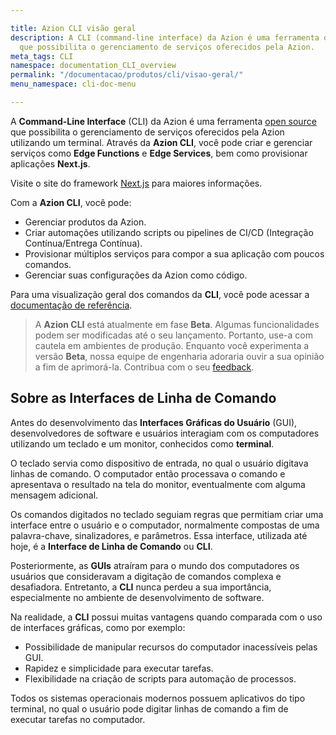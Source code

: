 ```yaml
---

title: Azion CLI visão geral
description: A CLI (command-line interface) da Azion é uma ferramenta open source
  que possibilita o gerenciamento de serviços oferecidos pela Azion.
meta_tags: CLI
namespace: documentation_CLI_overview
permalink: "/documentacao/produtos/cli/visao-geral/"
menu_namespace: cli-doc-menu

---
```


A **Command-Line Interface** (CLI) da Azion é uma ferramenta [open source](https://github.com/aziontech/azion-CLI/) que possibilita o gerenciamento de serviços oferecidos pela Azion utilizando um terminal. Através da **Azion CLI**, você pode criar e gerenciar serviços como **Edge Functions** e **Edge Services**, bem como provisionar aplicações **Next.js**.

Visite o site do framework [Next.js](https://nextjs.org/) para maiores informações.

Com a **Azion CLI**, você pode:

- Gerenciar produtos da Azion.
- Criar automações utilizando scripts ou pipelines de CI/CD (Integração Contínua/Entrega Contínua).
- Provisionar múltiplos serviços para compor a sua aplicação com poucos comandos.
- Gerenciar suas configurações da Azion como código.

Para uma visualização geral dos comandos da **CLI**, você pode acessar a [documentação de referência](https://github.com/aziontech/azion-cli/wiki/azioncli).

> A **Azion CLI** está atualmente em fase **Beta**. Algumas funcionalidades podem ser modificadas até o seu lançamento. Portanto, use-a com cautela em ambientes de produção. Enquanto você experimenta a versão **Beta**, nossa equipe de engenharia adoraria ouvir a sua opinião a fim de aprimorá-la. Contribua com o seu [feedback](https://forms.gle/uBBkyXZCVcrgpvAB8).

## Sobre as Interfaces de Linha de Comando

Antes do desenvolvimento das **Interfaces Gráficas do Usuário** (GUI), desenvolvedores de software e usuários interagiam com os computadores utilizando um teclado e um monitor, conhecidos como **terminal**.

O teclado servia como dispositivo de entrada, no qual o usuário digitava linhas de comando. O computador então processava o comando e apresentava o resultado na tela do monitor, eventualmente com alguma mensagem adicional.

Os comandos digitados no teclado seguiam regras que permitiam criar uma interface entre o usuário e o computador, normalmente compostas de uma palavra-chave, sinalizadores, e parâmetros. Essa interface, utilizada até hoje, é a **Interface de Linha de Comando** ou **CLI**.

Posteriormente, as **GUIs** atraíram para o mundo dos computadores os usuários que consideravam a digitação de comandos complexa e desafiadora. Entretanto, a **CLI** nunca perdeu a sua importância, especialmente no ambiente de desenvolvimento de software.

Na realidade, a **CLI** possui muitas vantagens quando comparada com o uso de interfaces gráficas, como por exemplo:

- Possibilidade de manipular recursos do computador inacessíveis pelas GUI.
- Rapidez e simplicidade para executar tarefas.
- Flexibilidade na criação de scripts para automação de processos.

Todos os sistemas operacionais modernos possuem aplicativos do tipo terminal, no qual o usuário pode digitar linhas de comando a fim de executar tarefas no computador.


